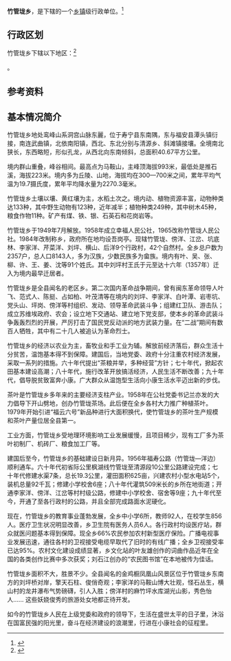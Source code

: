 {{中国乡级行政区|35/09/24/203/000}}

'''竹管垅乡'''，是{{PRC admin/fullname|35/09/24/203/000|3}}下辖的一个[[乡镇|乡镇]]级行政单位。<ref>{{PRC admin/ref sgc|{{PRC admin/parent|35/09/24/203/000}}}}</ref>

== 行政区划 ==

竹管垅乡下辖以下地区：<ref>{{PRC admin/ref sgc|35/09/24/203/000}}</ref>

{{PRC admin/children|35/09/24/203/000}}。

== 参考资料 ==

{{reflist}}

== 基本情况简介 ==
竹管垅乡地处鸾峰山系洞宫山脉东麗，位于寿宁县东南隅，东与福安县潭头镇衍接，南连武曲镇，北依南阳镇，西北、东北分别与清源乡、斜滩镇接壤。全境南北狭长，东西略短，形似孔龙，从西北向东南倾斜，总面积40.67平方公里。

境内群山重叠，峰谷相间。最高点为马鞍山，主峰顶海拔993米，最低处是推石溪，海拔223米。境内多为丘陵、山地，海拔均在300—700米之间，累年平均气温为19.7摄氏度，累年平均降水量为2270.3毫米。

竹管垅乡土壤以壤、黄红壤为主，水稻土次之。境内动、植物资源丰富，动物种类达133种，其中野生动物有123种，近年减半；植物种类249种，其中树木45种，粮食作物11种。矿产有煤、铁、银、石英石和花岗岩等。

竹管垅乡于1949年7月解放。1958年成立幸福人民公社，1965改称竹管垅人民公社。1984年改制称乡，政府所在地均设吾岗亭。现辖竹管垅、傍洋、江岔、坑底林、李家洋、芹菜洋、刘坪、横山、后洋9个行政村，42个自然村。全乡总户数为2357户，总人口8143人，多为汉族，少数民族多为畲族。境内有叶、吴、张、柳、许、王、姜、沈等91个姓氏。其中刘坪村王氏于元至达十六年（1357年）迁入为境内最早迁居者。

竹管垅乡是全县闻名的老区乡。第二次国内革命战争期间，曾有闽东革命领导人叶飞、范式人、陈挺、占如柏、叶茂清等在境内的刘坪、李家洋、白叶潭、岩枣坑、党头山、坪岗、傍洋等村组织、发动、领导革命武装斗争；组建红卫队、游击队；成立苏维埃政府、农会；设立地下交通站、建立地下党支部，使本乡的革命武装斗争轰轰烈烈的开展，严厉打击了国民党反动派的地方武装力量。在“二战”期间有数百人牺牲，其中有二十几人被追认为革命烈士。

竹管垅乡的经济以农业为主，畜牧业和手工业为辅。解放前经济落后，群众生活十分贫苦，温饱基本得不到保障。建国后，当地党委、政府十分注重农村经济发展，采取一系列的措施。六十年代提出“茶粮并举，多种经营”方针；七十年代，掀起农田基本建设高潮；八十年代，施行改革开放搞活经济，人民生活不断改善；九十年代，倡导脱贫致富奔小康。广大群众从温饱型生活向小康生活水平迈出新的步伐。

茶叶是竹管垅乡多年来的主要经济支柱产业。1958年在公社党委书记兰亦发的大力倡导下开山劈地，创办竹管垅茶场。此后便在全乡各村大力推广种植茶叶。1979年开始引进“福云六号”新品种进行大面积换代，使竹管垅乡的茶叶生产规模和茶叶产量位居全县第一。

工业方面，竹管垅乡受地理环境影响工业发展缓慢，且项目稀少，现有工厂多为茶叶初制厂、机砖厂、粮食加工厂等。

建国后至今，竹管垅乡的基础建设日新月异。1956年福寿公路（竹管垅—洋边）顺利通车。六十年代初省际公里枫湖线竹管垅至清源段10公里公路建设完成；七十年代修建水渠7条，总长19.3公里，灌田面积625亩，兴建农村小型水电站5个，装机总量92千瓦；修建小学校舍6座；八十年代灌筑509米长的乡所在地街道；开通李家洋、傍洋、江岔等村村级公路，修建中小学校舍、宿舍等9座；九十年代至今，开通了至各行政村的公路，并且全部完成路面水泥硬化。

现在，竹管垅乡的教育事业蓬勃发展，全乡中小学6所，教师92人，在校学生856人。医疗卫生状况明显改善，乡卫生院有医务人员6人。各行政村均设医疗站，群众就医问题基本得到保障。现全乡66%农民参加农村新型医疗保险。广播电视事业发展迅速，通往各村的卫视接受电缆早取代了旧时的有线广播；全乡卫视接受率已达95%。农村文化建设成绩显著，乡文化站的叶友雄创作的词曲作品近年在全国的各类创作比赛中多次获奖；刘石江创办的“农民图书馆”在本地被传为佳话。

竹管垅乡面积不大，胜景不少。全县闻名的金鸡橱凤凰山风景区位于竹管垅乡东南方的刘坪桥对岸，擎天石柱、俊俏奇观；李家洋的马鞍山博大壮观，怪石丛生，横山村的龙井瀑布气势磅礴，引人入胜；傍洋村的麻竹坪水库湖光山影，秀色怡人...... 这些妖娆俊秀的旅游处女地都正待开发。

如今的竹管垅乡人民在上级党委和政府的领导下，生活在盛世太平的日子里，沐浴在国富民强的阳光里，奋斗在经济建设的浪潮里，行进在小康社会的征程里。{{PRC admin/navcat|35/09/24/203/000}}